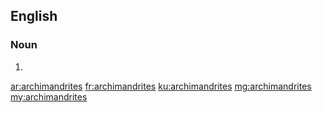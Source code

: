 ==English==

===Noun===
{{head|en|plural}}

# {{plural of|archimandrite|lang=en|nocat=1}}

[[ar:archimandrites]]
[[fr:archimandrites]]
[[ku:archimandrites]]
[[mg:archimandrites]]
[[my:archimandrites]]